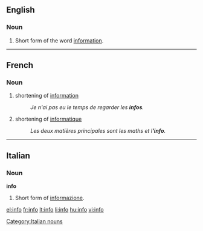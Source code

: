 {{also|.info}}
==English==

===Noun===
{{en-noun|-}}

# {{informal}} Short form of the word [[information]].

----

==French==

===Noun===
{{fr-noun|f}}

# shortening of [[information]]
#: ''Je n'ai pas eu le temps de regarder les '''infos'''.''
# shortening of [[informatique]]
#: ''Les deux matières principales sont les maths et l''''info'''.''

----

==Italian==

===Noun===
'''info''' {{f}} {{inv}}

# {{informal}} Short form of [[informazione]].

[[Category:Italian nouns]]

[[el:info]]
[[fr:info]]
[[lt:info]]
[[li:info]]
[[hu:info]]
[[vi:info]]